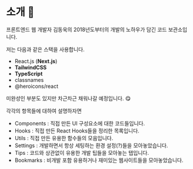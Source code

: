 # 소개 👋

프론트엔드 웹 개발자 김동욱의 2018년도부터의 개발의 노하우가 담긴 코드 보관소입니다.

저는 다음과 같은 스택을 사용합니다.

- React.js (**Next.js**)
- **TailwindCSS**
- **TypeScript**
- classnames
- @heroicons/react

미완성인 부분도 있지만 차근차근 채워나갈 예정입니다. 😋

각각의 항목들에 대하여 설명하자면

- Components : 직접 만든 UI 구성요소에 대한 코드들입니다.
- Hooks : 직접 만든 React Hooks들을 정리한 목록입니다.
- Utils : 직접 만든 유용한 함수들의 모음입니다.
- Settings : 개발하면서 항상 세팅하는 환경 설정(?)들을 모아놓았습니다.
- Tips : 코드와 상관없이 유용한 개발 팁들을 모아놓는 탭입니다.
- Bookmarks : 비개발 포함 유용하거나 재미있는 웹사이트들을 모아놓았습니다.
